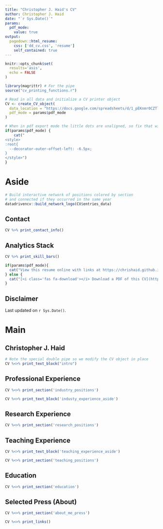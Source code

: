 ```yaml
---
title: "Christopher J. Haid's CV"
author: Christopher J. Haid
date: "`r Sys.Date()`"
params:
  pdf_mode:
    value: true
output:
  pagedown::html_resume:
    css: ['dd_cv.css', 'resume']
    self_contained: true
---
```


```r
knitr::opts_chunk$set(
  results='asis', 
  echo = FALSE
)

library(magrittr) # For the pipe
source("cv_printing_functions.r")

# Read in all data and initialize a CV printer object
CV <- create_CV_object(
  data_location = "https://docs.google.com/spreadsheets/d/1_pEKnmr0CZTlrGPMGmgxHUTbG4xAbfaKRYT8_1azb9I/edit?gid=340636497#gid=340636497",  
  pdf_mode = params$pdf_mode
)

```


```r
# When in pdf export mode the little dots are unaligned, so fix that with some conditional CSS.
if(params$pdf_mode) {
    cat("
<style>
:root{
  --decorator-outer-offset-left: -6.5px;
}
</style>")
}
```



Aside
================================================================================

```r
# Build interactive network of positions colored by section
# and connected if they occurred in the same year
datadrivencv::build_network_logo(CV$entries_data)
```



Contact {#contact}
--------------------------------------------------------------------------------

```r
CV %>% print_contact_info()
```

Analytics Stack {#skills}
--------------------------------------------------------------------------------

```r
CV %>% print_skill_bars()
```

```r
if(params$pdf_mode){
  cat("View this resume online with links at https://chrishaid.github.io/cv/")
} else {
  cat("[<i class='fas fa-download'></i> Download a PDF of this CV](https://github.com/chrishaid/cv/raw/main/cv.pdf)")
}
```

Disclaimer {#disclaimer}
--------------------------------------------------------------------------------

Last updated on `r Sys.Date()`.



Main
================================================================================

Christopher J. Haid {#title}
--------------------------------------------------------------------------------

```r
# Note the special double pipe so we modify the CV object in place
CV %<>% print_text_block("intro") 
```


Professional Experience {data-icon=suitcase}
--------------------------------------------------------------------------------
```r
CV %<>% print_section('industry_positions')
```

::: aside
```r
CV %<>% print_text_block('industy_experience_aside')
```
:::

<!-- These breaks just force a new page so section doesnt get cut off 
<br>
<br>
<br>-->

Research Experience {data-icon=laptop}
--------------------------------------------------------------------------------

```r
CV %<>% print_section('research_positions')
```

Teaching Experience {data-icon=chalkboard-teacher}
--------------------------------------------------------------------------------

::: aside
```r
CV %<>% print_text_block('teaching_experience_aside')
```
:::

```r
CV %<>% print_section('teaching_positions')
```

Education {data-icon=graduation-cap data-concise=true}
--------------------------------------------------------------------------------

```r
CV %<>% print_section('education')
```


Selected Press (About)  {data-icon=newspaper}
--------------------------------------------------------------------------------

```r
CV %<>% print_section('about_me_press')
```


```r
CV %<>% print_links()
```

